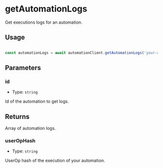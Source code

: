 # getAutomationLogs

Get executions logs for an automation.

## Usage

```typescript

const automationLogs = await automationClient.getAutomationLogs('your-automation-id')

```

## Parameters

### id

- Type: `string`

Id of the automation to get logs.



## Returns

Array of automation logs.

### userOpHash

- Type: `string`

UserOp hash of the execution of your automation.


